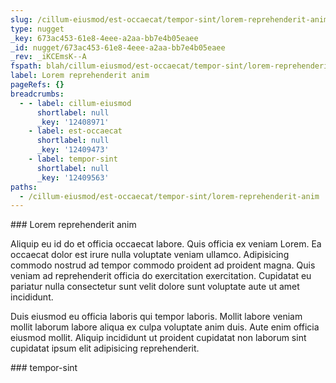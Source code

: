 ```yaml
---
slug: /cillum-eiusmod/est-occaecat/tempor-sint/lorem-reprehenderit-anim
type: nugget
_key: 673ac453-61e8-4eee-a2aa-bb7e4b05eaee
_id: nugget/673ac453-61e8-4eee-a2aa-bb7e4b05eaee
_rev: _iKCEmsK--A
fspath: blah/cillum-eiusmod/est-occaecat/tempor-sint/lorem-reprehenderit-anim.md
label: Lorem reprehenderit anim
pageRefs: {}
breadcrumbs:
  - - label: cillum-eiusmod
      shortlabel: null
      _key: '12408971'
    - label: est-occaecat
      shortlabel: null
      _key: '12409473'
    - label: tempor-sint
      shortlabel: null
      _key: '12409563'
paths:
  - /cillum-eiusmod/est-occaecat/tempor-sint/lorem-reprehenderit-anim
---
```


<NuggetArea>
<Nugget slug="/cillum-eiusmod/est-occaecat/tempor-sint/lorem-reprehenderit-anim" type="nugget" _key="673ac453-61e8-4eee-a2aa-bb7e4b05eaee" _id="nugget/673ac453-61e8-4eee-a2aa-bb7e4b05eaee" _rev="_iKCEmsK--A" fspath="blah/cillum-eiusmod/est-occaecat/tempor-sint/lorem-reprehenderit-anim.md" label="Lorem reprehenderit anim" paths="/cillum-eiusmod/est-occaecat/tempor-sint/lorem-reprehenderit-anim">
<NuggetBody>
### Lorem reprehenderit anim

Aliquip eu id do et officia occaecat labore. Quis officia ex veniam Lorem. Ea occaecat dolor est irure nulla voluptate veniam ullamco. Adipisicing commodo nostrud ad tempor commodo proident ad proident magna. Quis veniam ad reprehenderit officia do exercitation exercitation. Cupidatat eu pariatur nulla consectetur sunt velit dolore sunt voluptate aute ut amet incididunt.

Duis eiusmod eu officia laboris qui tempor laboris. Mollit labore veniam mollit laborum labore aliqua ex culpa voluptate anim duis. Aute enim officia eiusmod mollit. Aliquip incididunt ut proident cupidatat non laborum sint cupidatat ipsum elit adipisicing reprehenderit.

</NuggetBody>
<Breadcrumbs>
<Crumbs>
<Crumb _key="12408971" label="cillum-eiusmod" /><Crumb _key="12409473" label="est-occaecat" /><Crumb _key="12409563" label="tempor-sint" />
</Crumbs>
</Breadcrumbs>
</Nugget>

<NuggetsInbound>
</NuggetsInbound>
<NuggetsOutbound>
</NuggetsOutbound>
</NuggetArea>
<PassagesInbound>
<Passage direction="inbound" type="passage" _key="12409563" _id="passage/12409563" _rev="_iKCEmsK---" label="tempor-sint" passage="tempor-sint" fspath="blah/cillum-eiusmod/est-occaecat/tempor-sint" paths="/cillum-eiusmod/est-occaecat/tempor-sint" slug="/cillum-eiusmod/est-occaecat/tempor-sint">
<NuggetBody>
### tempor-sint

</NuggetBody>
<Breadcrumbs>
<Crumbs>
<Crumb _key="12408971" label="cillum-eiusmod" /><Crumb _key="12409473" label="est-occaecat" />
</Crumbs>
</Breadcrumbs>
</Passage>

</PassagesInbound>
<PassagesOutbound>
</PassagesOutbound>